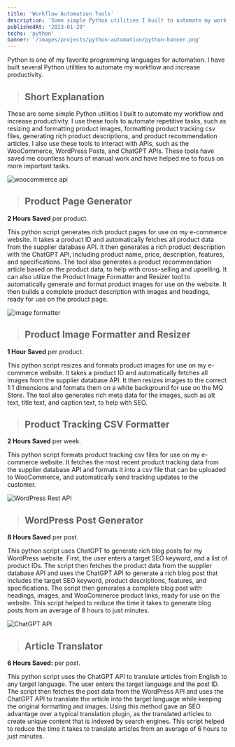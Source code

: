 ```yaml
---
title: 'Workflow Automation Tools'
description: 'Some simple Python utilities I built to automate my workflow and increase productivity.'
publishedAt: '2023-01-20'
techs: 'python'
banner: '/images/projects/python-automation/python-banner.png'
---
```


Python is one of my favorite programming languages for automation. I have built several Python utilities to automate my workflow and increase productivity.

> ## Short Explanation

These are some simple Python utilities I built to automate my workflow and increase productivity. I use these tools to automate repetitive tasks, such as resizing and formatting product images, formatting product tracking csv files, generating rich product descriptions, and product recommendation articles. I also use these tools to interact with APIs, such as the WooCommerce, WordPress Posts, and ChatGPT APIs. These tools have saved me countless hours of manual work and have helped me to focus on more important tasks.

<Image
  src='/images/projects/python-automation/woocommerce-api.jpg'
  alt='woocommerce api'
  width={1080}
  height={608}
/>

> ## Product Page Generator

**2 Hours Saved** per product.

<GitRepoLink
  title='Product Page Generator'
  repoName='woo-product-page-generator'
/>

This python script generates rich product pages for use on my e-commerce website. It takes a product ID and automatically fetches all product data from the supplier database API. It then generates a rich product description with the ChatGPT API, including product name, price, description, features, and specifications. The tool also generates a product recommendation article based on the product data, to help with cross-selling and upselling. It can also utilize the Product Image Formatter and Resizer tool to automatically generate and format product images for use on the website. It then builds a complete product description with images and headings, ready for use on the product page.

<Image
  src='/images/projects/python-automation/image-formatter.jpg'
  alt='image formatter'
  width={897}
  height={539}
/>

> ## Product Image Formatter and Resizer

**1 Hour Saved** per product.

<GitRepoLink
  title='Product Image Formatter and Resizer'
  repoName='product-image-formatter'
/>

This python script resizes and formats product images for use on my e-commerce website. It takes a product ID and automatically fetches all images from the supplier database API. It then resizes images to the correct 1:1 dimensions and formats them on a white background for use on the MQ Store. The tool also generates rich meta data for the images, such as alt text, title text, and caption text, to help with SEO.

> ## Product Tracking CSV Formatter

**2 Hours Saved** per week.

<GitRepoLink
  title='Product Tracking CSV Formatter'
  repoName='tracking-info-formatter'
/>

This python script formats product tracking csv files for use on my e-commerce website. It fetches the most recent product tracking data from the supplier database API and formats it into a csv file that can be uploaded to WooCommerce, and automatically send tracking updates to the customer.

<Image
  src='/images/projects/python-automation/wp-rest-api.jpg'
  alt='WordPress Rest API'
  width={1311}
  height={600}
/>

> ## WordPress Post Generator

**8 Hours Saved** per post.

<GitRepoLink title='WordPress Post Generator' repoName='generate-wp-post' />

This python script uses ChatGPT to generate rich blog posts for my WordPress website. First, the user enters a target SEO keyword, and a list of product IDs. The script then fetches the product data from the supplier database API and uses the ChatGPT API to generate a rich blog post that includes the target SEO keyword, product descriptions, features, and specifications. The script then generates a complete blog post with headings, images, and WooCommerce product links, ready for use on the website. This script helped to reduce the time it takes to generate blog posts from an average of 8 hours to just minutes.

<Image
  src='/images/projects/python-automation/chatgpt-api.jpg'
  alt='ChatGPT API'
  width={1268}
  height={708}
/>

> ## Article Translator

**6 Hours Saved:** per post.

<GitRepoLink title='Article Translator' repoName='/translate-wp-post' />

This python script uses the ChatGPT API to translate articles from English to any target language. The user enters the target language and the post ID. The script then fetches the post data from the WordPress API and uses the ChatGPT API to translate the article into the target language while keeping the original formatting and images. Using this method gave an SEO advantage over a typical translation plugin, as the translated articles to create unique content that is indexed by search engines. This script helped to reduce the time it takes to translate articles from an average of 6 hours to just minutes.
